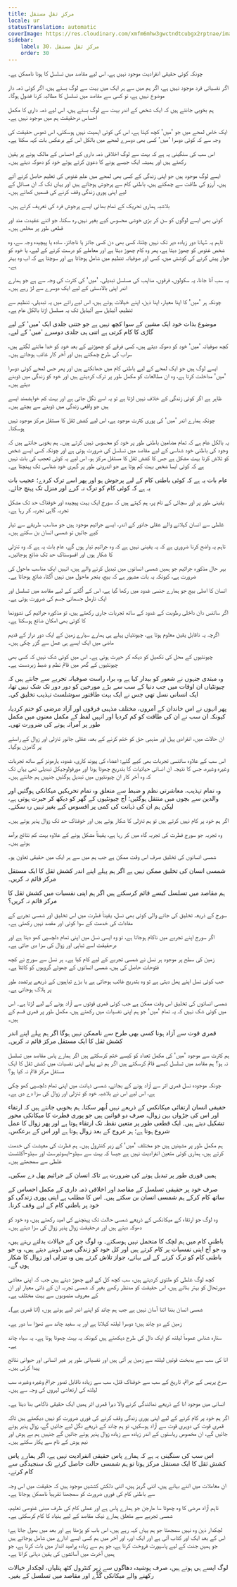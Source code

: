 ```yaml
---
title: مرکزِ ثقلِ مستقل
locale: ur
statusTranslation: automatic
coverImage: https://res.cloudinary.com/xmfm6mhw3gwctndtcubgx2rptnae/image/upload/v1740468922/small_cover_tratado_de_psicologia_revolucionaria_a4c0dca4e0.webp
sidebar:
    label: 30. مرکزِ ثقلِ مستقل
    order: 30
---
```

چونکہ کوئی حقیقی انفرادیت موجود نہیں ہے، اس لیے مقاصد میں تسلسل کا ہونا ناممکن ہے۔

اگر نفسیاتی فرد موجود نہیں ہے، اگر ہم میں سے ہر ایک میں بہت سے لوگ بستے ہیں، اگر کوئی ذمہ دار موضوع نہیں ہے، تو کسی سے مقاصد میں تسلسل کا مطالبہ کرنا فضول ہوگا۔

ہم بخوبی جانتے ہیں کہ ایک شخص کے اندر بہت سے لوگ بستے ہیں، اس لیے ذمہ داری کا مکمل احساس درحقیقت ہم میں موجود نہیں ہے۔

ایک خاص لمحے میں جو 'میں' کچھ کہتا ہے، اس کی کوئی اہمیت نہیں ہوسکتی، اس ٹھوس حقیقت کی وجہ سے کہ کوئی دوسرا 'میں' کسی بھی دوسرے لمحے میں بالکل اس کے برعکس بات کہہ سکتا ہے۔

اس سب کی سنگینی یہ ہے کہ بہت سے لوگ اخلاقی ذمہ داری کے احساس کے مالک ہونے پر یقین رکھتے ہیں اور ہمیشہ ایک جیسے ہونے کا دعویٰ کرتے ہوئے خود کو دھوکہ دیتے ہیں۔

ایسے لوگ موجود ہیں جو اپنی زندگی کے کسی بھی لمحے میں علمِ غنوص کی تعلیم حاصل کرنے آتے ہیں، آرزو کی طاقت سے چمکتے ہیں، باطنی کام سے پرجوش ہوجاتے ہیں اور یہاں تک کہ ان مسائل کے لیے اپنی پوری زندگی وقف کرنے کی قسمیں کھاتے ہیں۔

بلاشبہ ہماری تحریک کے تمام بھائی ایسے پرجوش فرد کی تعریف کرتے ہیں۔

کوئی بھی ایسے لوگوں کو سن کر بڑی خوشی محسوس کیے بغیر نہیں رہ سکتا، جو اتنے عقیدت مند اور قطعی طور پر مخلص ہیں۔

تاہم یہ سُہانا دور زیادہ دیر تک نہیں چلتا، کسی بھی دن کسی جائز یا ناجائز، سادہ یا پیچیدہ وجہ سے، وہ شخص غنوص کو چھوڑ دیتا ہے، پھر وہ کام چھوڑ دیتا ہے اور معاملے کو درست کرنے کے لیے، یا خود کو جواز پیش کرنے کی کوشش میں، کسی اور صوفیانہ تنظیم میں شامل ہوجاتا ہے اور سوچتا ہے کہ اب وہ بہتر ہے۔

یہ سب آنا جانا، یہ سکولوں، فرقوں، مذاہب کی مسلسل تبدیلی، 'میں' کی کثرت کی وجہ سے ہے جو ہمارے اندر اپنی بالادستی کے لیے ایک دوسرے سے لڑ رہے ہیں۔

چونکہ ہر 'میں' کا اپنا معیار، اپنا ذہن، اپنے خیالات ہوتے ہیں، اس لیے رائے میں یہ تبدیلی، تنظیم سے تنظیم، آئیڈیل سے آئیڈیل تک یہ مسلسل اڑنا بالکل عام ہے۔

موضوع بذات خود ایک مشین کے سوا کچھ نہیں ہے جو جتنی جلدی ایک 'میں' کے لیے گاڑی کا کام کرتی ہے اتنی ہی جلدی دوسرے 'میں' کے لیے۔

کچھ صوفیانہ 'میں' خود کو دھوکہ دیتے ہیں، کسی فرقے کو چھوڑنے کے بعد خود کو خدا ماننے لگتے ہیں، سراب کی طرح چمکتے ہیں اور آخر کار غائب ہوجاتے ہیں۔

ایسے لوگ ہیں جو ایک لمحے کے لیے باطنی کام میں جھانکتے ہیں اور پھر جس لمحے کوئی دوسرا 'میں' مداخلت کرتا ہے، وہ ان مطالعات کو مکمل طور پر ترک کردیتے ہیں اور خود کو زندگی میں ڈوبنے دیتے ہیں۔

ظاہر ہے اگر کوئی زندگی کے خلاف نہیں لڑتا ہے تو یہ اسے نگل جاتی ہے اور بہت کم خواہشمند ایسے ہیں جو واقعی زندگی میں ڈوبنے سے بچتے ہیں۔

چونکہ ہمارے اندر 'میں' کی پوری کثرت موجود ہے، اس لیے کشش ثقل کا مستقل مرکز موجود نہیں ہوسکتا۔

یہ بالکل عام ہے کہ تمام مضامین باطنی طور پر خود کو محسوس نہیں کرتے ہیں۔ ہم بخوبی جانتے ہیں کہ وجود کی باطنی خود شناسی کے لیے مقاصد میں تسلسل کی ضرورت ہوتی ہے اور چونکہ کسی ایسے شخص کو تلاش کرنا بہت مشکل ہے جس کا کشش ثقل کا مستقل مرکز ہو، اس لیے یہ کوئی تعجب کی بات نہیں ہے کہ کوئی ایسا شخص بہت کم ہوتا ہے جو اندرونی طور پر گہری خود شناسی تک پہنچتا ہے۔

عام بات یہ ہے کہ کوئی باطنی کام کے لیے پرجوش ہو اور پھر اسے ترک کردے؛ عجیب بات یہ ہے کہ کوئی کام کو ترک نہ کرے اور منزل تک پہنچ جائے۔

یقینی طور پر اور سچائی کے نام پر، ہم کہتے ہیں کہ سورج ایک بہت پیچیدہ اور خوفناک حد تک مشکل تجربہ گاہی تجربہ کر رہا ہے۔

غلطی سے انسان کہلانے والے عقلی جانور کے اندر، ایسے جراثیم موجود ہیں جو مناسب طریقے سے تیار کیے جائیں تو شمسی انسان بن سکتے ہیں۔

تاہم یہ واضح کرنا ضروری ہے کہ یہ یقینی نہیں ہے کہ وہ جراثیم تیار ہوں گے، عام بات یہ ہے کہ وہ تنزلی کا شکار ہوں اور افسوسناک حد تک ضائع ہوجائیں۔

بہر حال مذکورہ جراثیم جو ہمیں شمسی انسانوں میں تبدیل کرنے والے ہیں، انہیں ایک مناسب ماحول کی ضرورت ہے، کیونکہ یہ بات مشہور ہے کہ بیج، بنجر ماحول میں نہیں اُگتا، ضائع ہوجاتا ہے۔

انسان کا اصلی بیج جو ہمارے جنسی غدود میں رکھا گیا ہے، اس کے اُگنے کے لیے مقاصد میں تسلسل اور ایک نارمل جسمانی جسم کی ضرورت ہوتی ہے۔

اگر سائنس دان داخلی رطوبت کے غدود کے ساتھ تجربات جاری رکھتے ہیں، تو مذکورہ جراثیم کی نشوونما کا کوئی بھی امکان ضائع ہوسکتا ہے۔

اگرچہ یہ ناقابل یقین معلوم ہوتا ہے، چیونٹیاں پہلے ہی ہمارے سیارے زمین کے ایک دور دراز کے قدیم ماضی میں ایک ایسے ہی عمل سے گزر چکی ہیں۔

چیونٹیوں کے محل کی تکمیل کو دیکھ کر حیرت ہوتی ہے۔ اس میں کوئی شک نہیں کہ کسی بھی چیونٹیوں کے گھر میں قائم نظم و ضبط زبردست ہے۔

وہ مبتدی جنہوں نے شعور کو بیدار کیا ہے وہ براہ راست صوفیانہ تجربے سے جانتے ہیں کہ چیونٹیاں ان اوقات میں جب دنیا کے سب سے بڑے مورخین کو دور دور تک شک نہیں تھا، ایک انسانی نسل تھی جس نے ایک بہت طاقتور سوشلسٹ تہذیب تخلیق کی۔

پھر انہوں نے اس خاندان کے آمروں، مختلف مذہبی فرقوں اور آزاد مرضی کو ختم کردیا، کیونکہ ان سب نے ان کی طاقت کو کم کردیا اور انہیں لفظ کے مکمل معنوں میں مکمل طور پر آمرانہ ہونے کی ضرورت تھی۔

ان حالات میں، انفرادی پہل اور مذہبی حق کو ختم کرنے کے بعد، عقلی جانور تنزلی اور زوال کے راستے پر گامزن ہوگیا۔

اس سب کے علاوہ سائنسی تجربات بھی کیے گئے؛ اعضاء کی پیوند کاری، غدود، ہارمونز کے ساتھ تجربات وغیرہ وغیرہ، جس کا نتیجہ ان انسانی حیاتیات کا بتدریج چھوٹا ہونا اور مورفولوجیکل تبدیلی تھی یہاں تک کہ وہ آخر کار ان چیونٹیوں میں تبدیل ہوگئیں جنہیں ہم جانتے ہیں۔

وہ تمام تہذیب، معاشرتی نظم و ضبط سے متعلق وہ تمام تحریکیں میکانکی ہوگئیں اور والدین سے بچوں میں منتقل ہوگئیں؛ آج چیونٹیوں کے گھر کو دیکھ کر حیرت ہوتی ہے، لیکن ہم ان کی ذہانت کی کمی پر افسوس کیے بغیر نہیں رہ سکتے۔

اگر ہم خود پر کام نہیں کرتے ہیں تو ہم تنزلی کا شکار ہوتے ہیں اور خوفناک حد تک زوال پذیر ہوتے ہیں۔

وہ تجربہ جو سورج فطرت کی تجربہ گاہ میں کر رہا ہے، یقیناً مشکل ہونے کے علاوہ بہت کم نتائج برآمد ہوئے ہیں۔

شمسی انسانوں کی تخلیق صرف اس وقت ممکن ہے جب ہم میں سے ہر ایک میں حقیقی تعاون ہو۔

شمسی انسان کی تخلیق ممکن نہیں ہے اگر ہم پہلے اپنے اندر کشش ثقل کا ایک مستقل مرکز قائم نہ کریں۔

ہم مقاصد میں تسلسل کیسے قائم کرسکتے ہیں اگر ہم اپنی نفسیات میں کشش ثقل کا مرکز قائم نہ کریں؟

سورج کے ذریعہ تخلیق کی جانے والی کوئی بھی نسل، یقیناً فطرت میں اس تخلیق اور شمسی تجربے کے مفادات کی خدمت کے سوا کوئی اور مقصد نہیں رکھتی ہے۔

اگر سورج اپنے تجربے میں ناکام ہوجاتا ہے، تو وہ ایسی نسل میں اپنی تمام دلچسپی کھو دیتا ہے اور درحقیقت اسے تباہی اور زوال کی سزا دی جاتی ہے۔

زمین کی سطح پر موجود ہر نسل نے شمسی تجربے کے لیے کام کیا ہے۔ ہر نسل سے سورج نے کچھ فتوحات حاصل کی ہیں، شمسی انسانوں کے چھوٹے گروہوں کو کاٹتا ہے۔

جب کوئی نسل اپنے پھل دیتی ہے تو وہ بتدریج غائب ہوجاتی ہے یا بڑے تباہیوں کے ذریعے پرتشدد طور پر ہلاک ہوجاتی ہے۔

شمسی انسانوں کی تخلیق اس وقت ممکن ہے جب کوئی قمری قوتوں سے آزاد ہونے کے لیے لڑتا ہے۔ اس میں کوئی شک نہیں کہ یہ تمام 'میں' جو ہم اپنی نفسیات میں رکھتے ہیں، مکمل طور پر قمری قسم کے ہیں۔

قمری قوت سے آزاد ہونا کسی بھی طرح سے ناممکن نہیں ہوگا اگر ہم پہلے اپنے اندر کشش ثقل کا ایک مستقل مرکز قائم نہ کریں۔

ہم کثرت سے موجود 'میں' کی مکمل تعداد کو کیسے ختم کرسکتے ہیں اگر ہمارے پاس مقاصد میں تسلسل نہ ہو؟ ہم مقاصد میں تسلسل کیسے قائم کرسکتے ہیں اگر ہم نے پہلے اپنی نفسیات میں کشش ثقل کا ایک مستقل مرکز قائم نہ کیا ہو؟

چونکہ موجودہ نسل قمری اثر سے آزاد ہونے کے بجائے، شمسی ذہانت میں اپنی تمام دلچسپی کھو چکی ہے، اس لیے اس نے بلاشبہ خود کو تنزلی اور زوال کی سزا دے دی ہے۔

حقیقی انسان ارتقائی میکانکس کے ذریعے نہیں اُبھر سکتا۔ ہم بخوبی جانتے ہیں کہ ارتقاء اور اس کی جڑواں بہن زوال، صرف دو قوانین ہیں جو پوری فطرت کا میکانکی محور تشکیل دیتے ہیں۔ ایک قطعی طور پر متعین نقطہ تک ارتقاء ہوتا ہے اور پھر زوال کا عمل شروع ہوتا ہے؛ ہر عروج کے بعد زوال ہوتا ہے اور اس کے برعکس۔

ہم مکمل طور پر مشینیں ہیں جو مختلف 'میں' کے زیر کنٹرول ہیں۔ ہم فطرت کی معیشت کی خدمت کرتے ہیں، ہماری کوئی متعین انفرادیت نہیں ہے جیسا کہ بہت سے سیڈو-ایسوٹیرسٹ اور سیڈو-آکلٹسٹ غلطی سے سمجھتے ہیں۔

ہمیں فوری طور پر تبدیل ہونے کی ضرورت ہے تاکہ انسان کے جراثیم پھل دے سکیں۔

صرف خود پر حقیقی تسلسل کے مقاصد اور اخلاقی ذمہ داری کے مکمل احساس کے ساتھ کام کرکے ہم شمسی انسان بن سکتے ہیں۔ اس کا مطلب ہے اپنی پوری زندگی کو خود پر باطنی کام کے لیے وقف کرنا۔

وہ لوگ جو ارتقاء کے میکانکس کے ذریعے شمسی حالت تک پہنچنے کی امید رکھتے ہیں، وہ خود کو دھوکہ دیتے ہیں اور درحقیقت زوال پذیر زوال کی سزا دیتے ہیں۔

باطنی کام میں ہم لچک کا متحمل نہیں ہوسکتے۔ وہ لوگ جن کے خیالات بدلتے رہتے ہیں، وہ جو آج اپنی نفسیات پر کام کرتے ہیں اور کل خود کو زندگی میں ڈوبنے دیتے ہیں، وہ جو باطنی کام کو ترک کرنے کے لیے بہانے، جواز تلاش کرتے ہیں وہ تنزلی اور زوال کا شکار ہوں گے۔

کچھ لوگ غلطی کو ملتوی کردیتے ہیں، سب کچھ کل کے لیے چھوڑ دیتے ہیں جب کہ اپنی معاشی صورتحال کو بہتر بناتے ہیں، اس حقیقت کو مدنظر رکھے بغیر کہ شمسی تجربہ ان کے ذاتی معیار اور ان کے معروف منصوبوں سے بہت مختلف ہے۔

شمسی انسان بننا اتنا آسان نہیں ہے جب ہم چاند کو اپنے اندر لیے ہوئے ہوں، (انا قمری ہے)۔

زمین کے دو چاند ہیں؛ دوسرا لیلتھ کہلاتا ہے اور یہ سفید چاند سے تھوڑا سا دور ہے۔

ستارہ شناس عموماً لیلتھ کو ایک دال کی طرح دیکھتے ہیں کیونکہ یہ بہت چھوٹا ہوتا ہے۔ یہ سیاہ چاند ہے۔

انا کی سب سے بدبخت قوتیں لیلتھ سے زمین پر آتی ہیں اور نفسیاتی طور پر غیر انسانی اور حیوانی نتائج پیدا کرتی ہیں۔

سرخ پریس کے جرائم، تاریخ کے سب سے خوفناک قتل، سب سے زیادہ ناقابل تصور جرائم وغیرہ وغیرہ، سب لیلتھ کی ارتعاشی لہروں کی وجہ سے ہیں۔

انسانی میں موجود انا کے ذریعے نمائندگی کرنے والا دہرا قمری اثر ہمیں ایک حقیقی ناکامی بنا دیتا ہے۔

اگر ہم خود پر کام کرنے کے لیے اپنی پوری زندگی وقف کرنے کی فوری ضرورت کو نہیں دیکھتے ہیں تاکہ قمری قوت کی دوہری قوت سے آزاد ہوسکیں، تو ہم چاند کے ذریعے نگل لیے جائیں گے، زوال پذیر ہوتے جائیں گے، ان مخصوص ریاستوں کے اندر زیادہ سے زیادہ زوال پذیر ہوتے جائیں گے جنہیں ہم بے ہوش اور نیم ہوش کے نام سے پکار سکتے ہیں۔

اس سب کی سنگینی یہ ہے کہ ہمارے پاس حقیقی انفرادیت نہیں ہے، اگر ہمارے پاس کشش ثقل کا ایک مستقل مرکز ہوتا تو ہم شمسی حالت حاصل کرنے تک سنجیدگی سے کام کرتے۔

ان معاملات میں اتنے بہانے ہیں، اتنی گریز ہیں، اتنی دلکش کششیں موجود ہیں کہ حقیقت میں اس وجہ سے باطنی کام کی فوری ضرورت کو سمجھنا تقریباً ناممکن ہوجاتا ہے۔

تاہم آزاد مرضی کا وہ چھوٹا سا مارجن جو ہمارے پاس ہے اور عملی کام کی طرف مبنی غنوصی تعلیم، شمسی تجربے سے متعلق ہمارے نیک مقاصد کے لیے بنیاد کا کام کرسکتی ہے۔

لچکدار ذہن وہ نہیں سمجھتا جو ہم یہاں کہہ رہے ہیں، اس باب کو پڑھتا ہے اور بعد میں بھول جاتا ہے؛ اس کے بعد ایک اور کتاب آتی ہے اور ایک اور، اور آخر میں ہم کسی ایسے ادارے میں شامل ہوجاتے ہیں جو ہمیں جنت کے لیے پاسپورٹ فروخت کرتا ہے، جو ہم سے زیادہ پرامید انداز میں بات کرتا ہے، جو ہمیں آخرت میں آسائشوں کی یقین دہانی کراتا ہے۔

لوگ ایسے ہی ہوتے ہیں، صرف پوشیدہ دھاگوں سے زیر کنٹرول کٹھ پتلیاں، لچکدار خیالات رکھنے والے میکانکی گُڈّے اور مقاصد میں تسلسل کے بغیر۔
